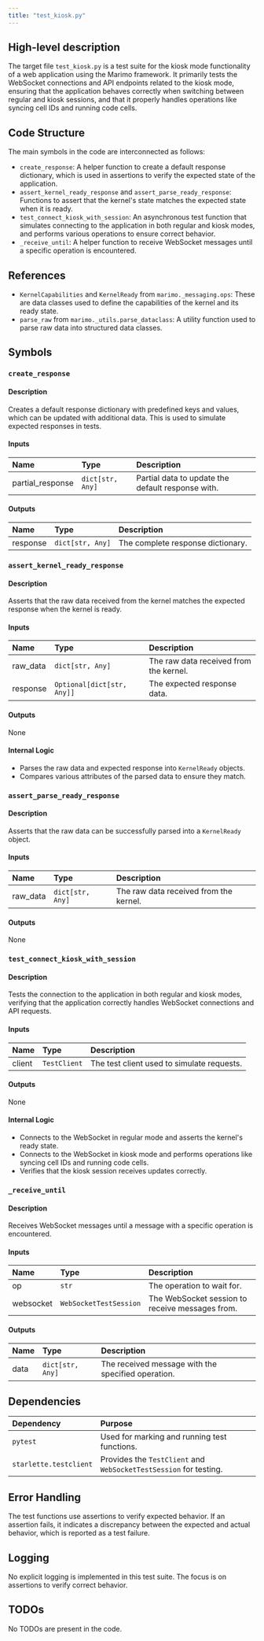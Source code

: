 ```yaml
---
title: "test_kiosk.py"
---
```


## High-level description

The target file `test_kiosk.py` is a test suite for the kiosk mode functionality of a web application using the Marimo framework. It primarily tests the WebSocket connections and API endpoints related to the kiosk mode, ensuring that the application behaves correctly when switching between regular and kiosk sessions, and that it properly handles operations like syncing cell IDs and running code cells.

## Code Structure

The main symbols in the code are interconnected as follows:
- `create_response`: A helper function to create a default response dictionary, which is used in assertions to verify the expected state of the application.
- `assert_kernel_ready_response` and `assert_parse_ready_response`: Functions to assert that the kernel's state matches the expected state when it is ready.
- `test_connect_kiosk_with_session`: An asynchronous test function that simulates connecting to the application in both regular and kiosk modes, and performs various operations to ensure correct behavior.
- `_receive_until`: A helper function to receive WebSocket messages until a specific operation is encountered.

## References

- `KernelCapabilities` and `KernelReady` from `marimo._messaging.ops`: These are data classes used to define the capabilities of the kernel and its ready state.
- `parse_raw` from `marimo._utils.parse_dataclass`: A utility function used to parse raw data into structured data classes.

## Symbols

### `create_response`
#### Description
Creates a default response dictionary with predefined keys and values, which can be updated with additional data. This is used to simulate expected responses in tests.

#### Inputs
| Name             | Type            | Description                        |
|:-----------------|:----------------|:-----------------------------------|
| partial_response | `dict[str, Any]`| Partial data to update the default response with. |

#### Outputs
| Name     | Type            | Description                        |
|:---------|:----------------|:-----------------------------------|
| response | `dict[str, Any]`| The complete response dictionary.  |

### `assert_kernel_ready_response`
#### Description
Asserts that the raw data received from the kernel matches the expected response when the kernel is ready.

#### Inputs
| Name    | Type            | Description                        |
|:--------|:----------------|:-----------------------------------|
| raw_data| `dict[str, Any]`| The raw data received from the kernel. |
| response| `Optional[dict[str, Any]]` | The expected response data. |

#### Outputs
None

#### Internal Logic
- Parses the raw data and expected response into `KernelReady` objects.
- Compares various attributes of the parsed data to ensure they match.

### `assert_parse_ready_response`
#### Description
Asserts that the raw data can be successfully parsed into a `KernelReady` object.

#### Inputs
| Name    | Type            | Description                        |
|:--------|:----------------|:-----------------------------------|
| raw_data| `dict[str, Any]`| The raw data received from the kernel. |

#### Outputs
None

### `test_connect_kiosk_with_session`
#### Description
Tests the connection to the application in both regular and kiosk modes, verifying that the application correctly handles WebSocket connections and API requests.

#### Inputs
| Name  | Type         | Description                        |
|:------|:-------------|:-----------------------------------|
| client| `TestClient` | The test client used to simulate requests. |

#### Outputs
None

#### Internal Logic
- Connects to the WebSocket in regular mode and asserts the kernel's ready state.
- Connects to the WebSocket in kiosk mode and performs operations like syncing cell IDs and running code cells.
- Verifies that the kiosk session receives updates correctly.

### `_receive_until`
#### Description
Receives WebSocket messages until a message with a specific operation is encountered.

#### Inputs
| Name     | Type                   | Description                        |
|:---------|:-----------------------|:-----------------------------------|
| op       | `str`                  | The operation to wait for.         |
| websocket| `WebSocketTestSession` | The WebSocket session to receive messages from. |

#### Outputs
| Name | Type            | Description                        |
|:-----|:----------------|:-----------------------------------|
| data | `dict[str, Any]`| The received message with the specified operation. |

## Dependencies

| Dependency | Purpose |
|:-----------|:--------|
| `pytest`   | Used for marking and running test functions. |
| `starlette.testclient` | Provides the `TestClient` and `WebSocketTestSession` for testing. |

## Error Handling

The test functions use assertions to verify expected behavior. If an assertion fails, it indicates a discrepancy between the expected and actual behavior, which is reported as a test failure.

## Logging

No explicit logging is implemented in this test suite. The focus is on assertions to verify correct behavior.

## TODOs

No TODOs are present in the code.